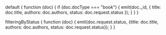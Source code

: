 
default {
    function (doc) {
        if (doc.docType === "book") {
            emit(doc._id, { title: doc.title, authors: doc.authors, status: doc.request.status });
        }
    }
}

filteringByStatus {
    function (doc) {
        emit(doc.request.status, {title: doc.title, authors: doc.authors, status: doc.request.status});
    }
}